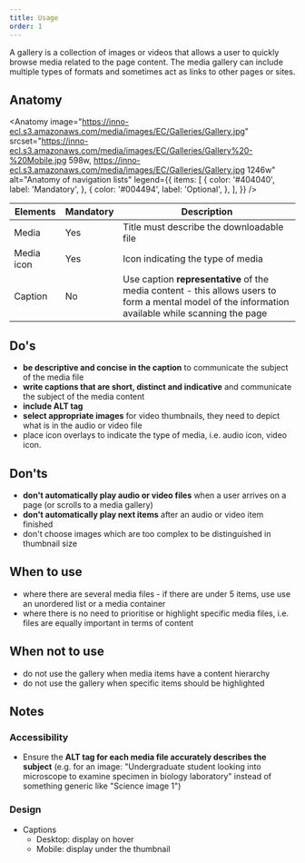 ```yaml
---
title: Usage
order: 1
---
```



<Paragraph size="lead">
  A gallery is a collection of images or videos that allows a user to quickly
  browse media related to the page content. The media gallery can include
  multiple types of formats and sometimes act as links to other pages or sites.
</Paragraph>

## Anatomy

<Anatomy
  image="https://inno-ecl.s3.amazonaws.com/media/images/EC/Galleries/Gallery.jpg"
  srcset="https://inno-ecl.s3.amazonaws.com/media/images/EC/Galleries/Gallery%20-%20Mobile.jpg 598w, https://inno-ecl.s3.amazonaws.com/media/images/EC/Galleries/Gallery.jpg 1246w"
  alt="Anatomy of navigation lists"
  legend={{
    items: [
      {
        color: '#404040',
        label: 'Mandatory',
      },
      {
        color: '#004494',
        label: 'Optional',
      },
    ],
  }}
/>

| Elements   | Mandatory | Description                                                                                                                                                      |
| ---------- | --------- | ---------------------------------------------------------------------------------------------------------------------------------------------------------------- |
| Media      | Yes       | Title must describe the downloadable file                                                                                                                        |
| Media icon | Yes       | Icon indicating the type of media                                                                                                                                |
| Caption    | No        | Use caption <strong>representative</strong> of the media content - this allows users to form a mental model of the information available while scanning the page |

## Do's

- **be descriptive and concise in the caption** to communicate the subject of the media file
- **write captions that are short, distinct and indicative** and communicate the subject of the media content
- **include ALT tag**
- **select appropriate images** for video thumbnails, they need to depict what is in the audio or video file
- place icon overlays to indicate the type of media, i.e. audio icon, video icon.

## Don'ts

- **don't automatically play audio or video files** when a user arrives on a page (or scrolls to a media gallery)
- **don't automatically play next items** after an audio or video item finished
- don't choose images which are too complex to be distinguished in thumbnail size

## When to use

- where there are several media files - if there are under 5 items, use use an <Link to="/eu/components/list/usage/">unordered list</Link> or a <Link to="/eu/components/media/media-container/usage/">media container</Link>
- where there is no need to prioritise or highlight specific media files, i.e. files are equally important in terms of content

## When not to use

- do not use the gallery when media items have a content hierarchy
- do not use the gallery when specific items should be highlighted

## Notes

### Accessibility

- Ensure the **ALT tag for each media file accurately describes the subject** (e.g. for an image: "Undergraduate student looking into microscope to examine specimen in biology laboratory" instead of something generic like "Science image 1")

### Design

- Captions
  - Desktop: display on hover
  - Mobile: display under the thumbnail
